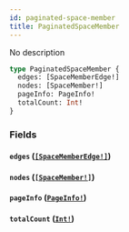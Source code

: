 ```yaml
---
id: paginated-space-member
title: PaginatedSpaceMember
---
```


No description

```graphql
type PaginatedSpaceMember {
  edges: [SpaceMemberEdge!]
  nodes: [SpaceMember!]
  pageInfo: PageInfo!
  totalCount: Int!
}
```

### Fields

#### `edges` ([`[SpaceMemberEdge!]`](/graphql/objects/space-member-edge))

#### `nodes` ([`[SpaceMember!]`](/graphql/objects/space-member))

#### `pageInfo` ([`PageInfo!`](/graphql/objects/page-info))

#### `totalCount` ([`Int!`](/graphql/scalars/int))
